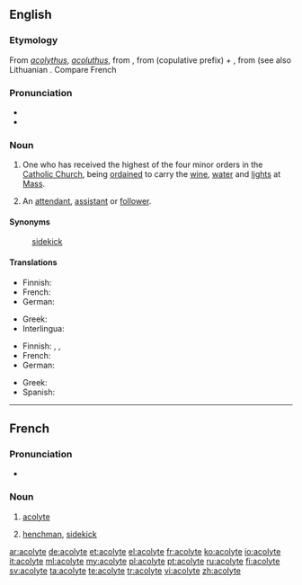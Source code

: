 ==English==
{{wikipedia}}

===Etymology===
From {{etyl|LL.|en}} ''[[acolythus]]'', ''[[acoluthus]]'', from {{etyl|grc|en}} {{term|ἀκόλουθος||follower, attendant|sc=polytonic|lang=grc}}, from {{term|ἀ|lang=grc}} (copulative prefix) +  {{term|κόλουθος||track, path, road, way|lang=grc}}, from {{etyl|ine-pro|en}} {{term/t|ine-pro|*qeleu}} (see also Lithuanian {{term|kelias||way|lang=lt}}.  Compare French {{term|acolyte|lang=fr}}

===Pronunciation===
* {{IPA|/'æ.kə.laɪt/|lang=en}}
* {{audio|en-us-acolyte.ogg|Audio (US)}}

===Noun===
{{en-noun}}

# {{context|ecclesiastical|lang=en}} One who has received the highest of the four minor orders in the [[Catholic Church]], being [[ordained]] to carry the [[wine]], [[water]] and [[lights]] at [[Mass]].
# An [[attendant]], [[assistant]] or [[follower]].

====Synonyms====
: {{sense|assistant}} [[sidekick]]

====Translations====
{{trans-top|Catholic church: highest of the minor orders; ordained to carry wine, water and lights at the Mass}}
* Finnish: {{t+|fi|akolyytti}}
* French: {{t+|fr|acolyte}}
* German: {{t+|de|Akolyth|m}}
{{trans-mid}}
* Greek: {{t+|el|ακόλουθος|m|tr=akólouthos|sc=Grek}}
* Interlingua: {{t|ia|acolyto}}
{{trans-bottom}}

{{trans-top|in general: assistant}}
* Finnish: {{t+|fi|apulainen}}, {{t+|fi|avustaja}}, {{t|fi|apuri}}
* French: {{t+|fr|acolyte|m|f}}
* German: {{t+|de|Gehilfe|m}}
{{trans-mid}}
* Greek: {{t+|el|βοηθός|m|tr=voithós|sc=Grek}}
* Spanish: {{t+|es|ayudante|m|f}}
{{trans-bottom}}

----

==French==

===Pronunciation===
* {{audio|Fr-acolyte.ogg|Audio}}

===Noun===
{{fr-noun|m}}

# {{context|religion|lang=fr}} [[#English|acolyte]]
# [[henchman]], [[sidekick]]

[[ar:acolyte]]
[[de:acolyte]]
[[et:acolyte]]
[[el:acolyte]]
[[fr:acolyte]]
[[ko:acolyte]]
[[io:acolyte]]
[[it:acolyte]]
[[ml:acolyte]]
[[my:acolyte]]
[[pl:acolyte]]
[[pt:acolyte]]
[[ru:acolyte]]
[[fi:acolyte]]
[[sv:acolyte]]
[[ta:acolyte]]
[[te:acolyte]]
[[tr:acolyte]]
[[vi:acolyte]]
[[zh:acolyte]]